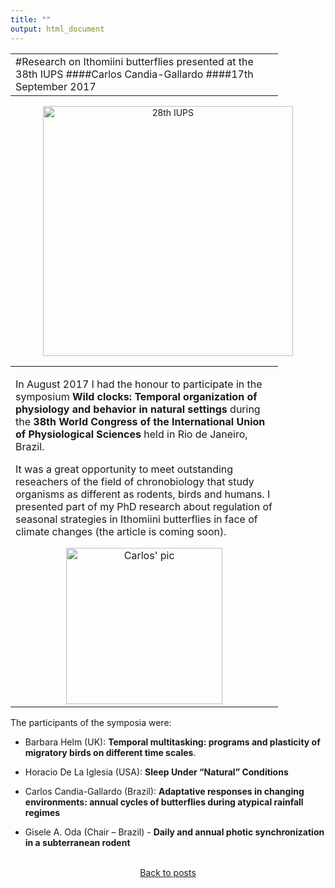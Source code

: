 ```yaml
---
title: ""
output: html_document
---
```

<table style = "width:85%">
<tr><td>
#Research on Ithomiini butterflies presented at the 38th IUPS
####Carlos Candia-Gallardo
####17th September 2017
</td></tr> </table>
<center><img src="pics/iups_logo.png" alt="28th IUPS" style="width:400px;border:10;"></center>

<table style = "width:85%">
<tr><td>
<p>
In August 2017 I had the honour to participate in the symposium **Wild clocks: Temporal organization of physiology and behavior in natural settings** during the **38th World Congress of the International Union of Physiological Sciences** held in Rio de Janeiro, Brazil.  

It was a great opportunity to meet outstanding reseachers of the field of chronobiology that study organisms as different as rodents, birds and humans. I presented part of my PhD research about regulation of seasonal strategies in Ithomiini butterflies in face of climate changes (the article is coming soon). 
</p>

<center><img src="pics/symposia_iups.jpg" alt="Carlos' pic" style="width:250px;border:10;"></center>
</td></tr> </table>
<p> </p>
The participants of the symposia were: 

* Barbara Helm (UK): **Temporal multitasking: programs and plasticity of migratory birds on different time scales**.  

* Horacio De La Iglesia (USA): **Sleep Under “Natural” Conditions** 

* Carlos Candia-Gallardo (Brazil): **Adaptative responses in changing environments: annual cycles of butterflies during atypical rainfall regimes** 

* Gisele A. Oda (Chair – Brazil) - **Daily and annual photic synchronization in a subterranean rodent**
<br> </br>

<center><a href="http://candiagallardo.github.io/posts.html" class="btn btn-primary btn-lg">Back to posts</a></center>

<br> </br>


